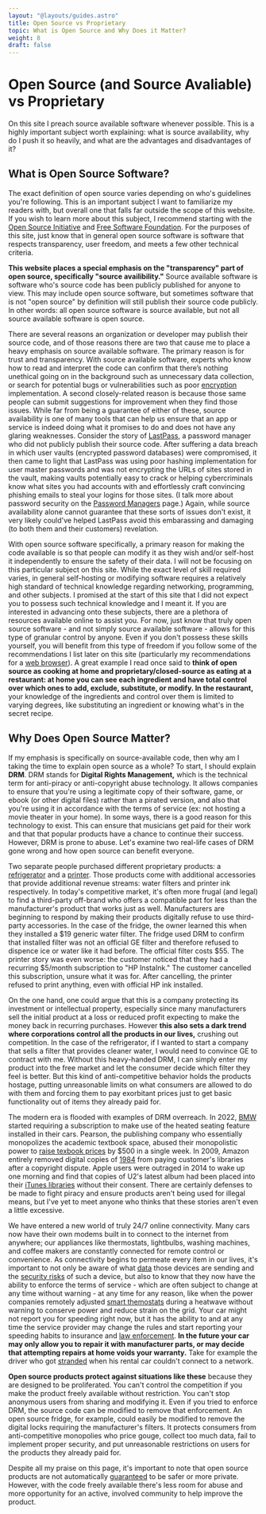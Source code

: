 ```yaml
---
layout: "@layouts/guides.astro"
title: Open Source vs Proprietary
topic: What is Open Source and Why Does it Matter?
weight: 8
draft: false
---
```


# Open Source (and Source Avaliable) vs Proprietary

On this site I preach source available software whenever possible. This is a highly important subject worth explaining: what is source availability, why do I push it so heavily, and what are the advantages and disadvantages of it?

## What is Open Source Software?

The exact definition of open source varies depending on who's guidelines you're following. This is an important subject I want to familiarize my readers with, but overall one that falls far outside the scope of this website. If you wish to learn more about this subject, I recommend starting with the [Open Source Initiative](https://opensource.org/osd/) and [Free Software Foundation](https://www.gnu.org/philosophy/free-sw.html#four-freedoms). For the purposes of this site, just know that in general open source software is software that respects transparency, user freedom, and meets a few other technical criteria.

**This website places a special emphasis on the "transparency" part of open source, specifically "source availibility."** Source available software is software who's source code has been publicly published for anyone to view. This may include open source software, but sometimes software that is not "open source" by definition will still publish their source code publicly. In other words: all open source software is source available, but not all source available software is open source.

There are several reasons an organization or developer may publish their source code, and of those reasons there are two that cause me to place a heavy emphasis on source available software. The primary reason is for trust and transparency. With source available software, experts who know how to read and interpret the code can confirm that there’s nothing unethical going on in the background such as unnecessary data collection, or search for potential bugs or vulnerabilities such as poor [encryption](/guides/prologue/encryption) implementation. A second closely-related reason is because those same people can submit suggestions for improvement when they find those issues. While far from being a guarantee of either of these, source availability is one of many tools that can help us ensure that an app or service is indeed doing what it promises to do and does not have any glaring weaknesses. Consider the story of [LastPass](https://www.wired.com/story/lastpass-breach-vaults-password-managers/), a password manager who did not publicly publish their source code. After suffering a data breach in which user vaults (encrypted password databases) were compromised, it then came to light that LastPass was using poor hashing implementation for user master passwords and was not encrypting the URLs of sites stored in the vault, making vaults potentially easy to crack or helping cybercriminals know what sites you had accounts with and effortlessly craft convincing phishing emails to steal your logins for those sites. (I talk more about password security on the [Password Managers](/guides/most-important/passwords) page.) Again, while source availability alone cannot guarantee that these sorts of issues don't exist, it very likely could've helped LastPass avoid this embarassing and damaging (to both them and their customers) revelation.

With open source software specifically, a primary reason for making the code available is so that people can modify it as they wish and/or self-host it independently to ensure the safety of their data. I will not be focusing on this particular subject on this site. While the exact level of skill required varies, in general self-hosting or modifying software requires a relatively high standard of technical knowledge regarding networking, programming, and other subjects. I promised at the start of this site that I did not expect you to possess such technical knowledge and I meant it. If you are interested in advancing onto these subjects, there are a plethora of resources available online to assist you. For now, just know that truly open source software - and not simply source available software - allows for this type of granular control by anyone. Even if you don't possess these skills yourself, you will benefit from this type of freedom if you follow some of the recommendations I list later on this site (particularly my recommendations for a [web browser](/guides/most-important/browser)). A great example I read once said to **think of open source as cooking at home and proprietary/closed-source as eating at a restaurant: at home you can see each ingredient and have total control over which ones to add, exclude, substitute, or modify. In the restaurant,** your knowledge of the ingredients and control over them is limited to varying degrees, like substituting an ingredient or knowing what's in the secret recipe.

## Why Does Open Source Matter?

If my emphasis is specifically on source-available code, then why am I taking the time to explain open source as a whole? To start, I should explain **DRM**. DRM stands for **Digital Rights Management,** which is the technical term for anti-piracy or anti-copyright abuse technology. It allows companies to ensure that you're using a legitimate copy of their software, game, or ebook (or other digital files) rather than a pirated version, and also that you're using it in accordance with the terms of service (ex: not hosting a movie theater in your home). In some ways, there is a good reason for this technology to exist. This can ensure that musicians get paid for their work and that that popular products have a chance to continue their success. However, DRM is prone to abuse. Let's examine two real-life cases of DRM gone wrong and how open source can benefit everyone.

Two separate people purchased different proprietary products: a [refrigerator](https://boingboing.net/2020/01/23/proprietary-carbon) and a [printer](https://web.archive.org/web/20200117172133/https://twitter.com/ryandonsullivan/status/1218149470220632064). Those products come with additional accessories that provide additional revenue streams: water filters and printer ink respectively. In today's competitive market, it's often more frugal (and legal) to find a third-party off-brand who offers a compatible part for less than the manufacturer's product that works just as well. Manufacturers are beginning to respond by making their products digitally refuse to use third-party accessories. In the case of the fridge, the owner learned this when they installed a $19 generic water filter. The fridge used DRM to confirm that installed filter was not an official GE filter and therefore refused to dispence ice or water like it had before. The official filter costs $55. The printer story was even worse: the customer noticed that they had a recurring $5/month subscription to "HP InstaInk." The customer cancelled this subscription, unsure what it was for. After cancelling, the printer refused to print anything, even with official HP ink installed.

On the one hand, one could argue that this is a company protecting its investment or intellectual property, especially since many manufacturers sell the initial product at a loss or reduced profit expecting to make the money back in recurring purchases. However **this also sets a dark trend where corporations control all the products in our lives,** crushing out competition. In the case of the refrigerator, if I wanted to start a company that sells a filter that provides cleaner water, I would need to convince GE to contract with me. Without this heavy-handed DRM, I can simply enter my product into the free market and let the consumer decide which filter they feel is better. But this kind of anti-competitive behavior holds the products hostage, putting unreasonable limits on what consumers are allowed to do with them and forcing them to pay exorbitant prices just to get basic functionality out of items they already paid for.

The modern era is flooded with examples of DRM overreach. In 2022, [BMW](https://www.theverge.com/2022/7/12/23204950/bmw-subscriptions-microtransactions-heated-seats-feature) started requiring a subscription to make use of the heated seating feature installed in their cars. Pearson, the publishing company who essentially monopolizes the academic textbook space, abused their monopolistic power to [raise texbook prices](https://academicebookinvestigation.org/2021/11/25/outrage-as-pearson-increase-ebook-prices-by-500-in-one-week/) by $500 in a single week. In 2009, Amazon entirely removed digital copies of [1984](https://www.pcworld.com/article/519855/amazon_kindle_1984_lawsuit.html) from paying customer's libraries after a copyright dispute. Apple users were outraged in 2014 to wake up one morning and find that copies of U2's latest album had been placed into their [iTunes libraries](<https://en.wikipedia.org/wiki/Songs_of_Innocence_(U2_album)#Effectiveness_and_reaction>) without their consent. There are certainly defenses to be made to fight piracy and ensure products aren't being used for illegal means, but I've yet to meet anyone who thinks that these stories aren't even a little excessive.

We have entered a new world of truly 24/7 online connectivity. Many cars now have their own modems built in to connect to the internet from anywhere; our appliances like thermostats, lightbulbs, washing machines, and coffee makers are constantly connected for remote control or convenience. As connectivity begins to permeate every item in our lives, it's important to not only be aware of what [data](https://www.forbes.com/sites/robertvamosi/2015/01/22/collecting-big-data-from-iot/) those devices are sending and the [security risks](https://www.zdnet.com/article/iot-security-is-bad-its-time-to-take-a-different-approach/) of such a device, but also to know that they now have the ability to enforce the terms of service - which are often subject to change at any time without warning - at any time for any reason, like when the power companies remotely adjusted [smart themostats](https://www.usatoday.com/story/tech/2021/06/19/texas-power-companies-raising-smart-thermostat-temps-why/7754658002/) during a heatwave without warning to conserve power and reduce strain on the grid. Your car might not report you for speeding right now, but it has the ability to and at any time the service provider may change the rules and start reporting your speeding habits to insurance and [law enforcement](https://www.npr.org/sections/thetwo-way/2011/04/28/135809709/dutch-police-used-tomtoms-gps-data-to-target-speeders). **In the future your car may only allow you to repair it with manufacturer parts, or may decide that attempting repairs at home voids your warranty.** Take for example the driver who got [stranded](https://arstechnica.com/cars/2020/02/driver-stranded-after-connected-rental-car-cant-call-home/) when his rental car couldn't connect to a network.

**Open source products protect against situations like these** because they are designed to be proliferated. You can't control the competition if you make the product freely available without restriction. You can't stop anonymous users from sharing and modifying it. Even if you tried to enforce DRM, the source code can be modified to remove that enforcement. An open source fridge, for example, could easily be modified to remove the digital locks requiring the manufacturer's filters. It protects consumers from anti-competitive monopolies who price gouge, collect too much data, fail to implement proper security, and put unreasonable restrictions on users for the products they already paid for.

Despite all my praise on this page, it's important to note that open source products are not automatically [guaranteed](https://blog.thenewoil.org/open-source-does-not-always-equal-safe) to be safer or more private. However, with the code freely available there's less room for abuse and more opportunity for an active, involved community to help improve the product.
